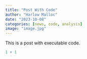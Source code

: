 ```yaml
---
title: "Post With Code"
author: "Harlow Malloc"
date: "2023-10-08"
categories: [news, code, analysis]
image: "image.jpg"
---
```


This is a post with executable code.

```r
1 + 1
```
